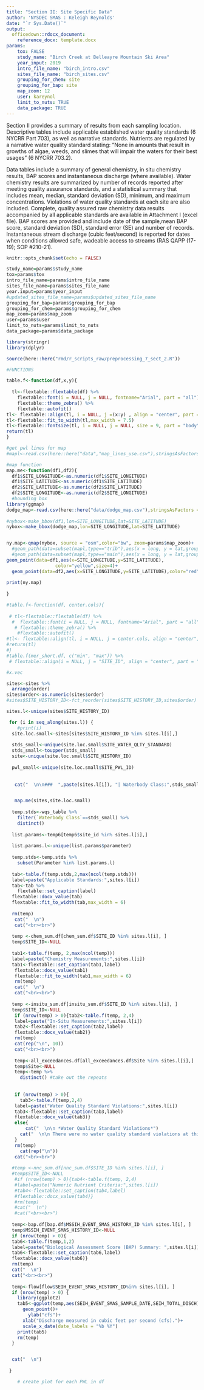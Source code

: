 ```yaml
---
title: "Section II: Site Specific Data"
author: 'NYSDEC SMAS : Keleigh Reynolds'
date: "`r Sys.Date()`"
output:
  officedown::rdocx_document:
    reference_docx: template.docx
params:
    tox: FALSE
    study_name: "Birch Creek at Belleayre Mountain Ski Area"
    year_input: 2019
    intro_file_name: "birch_intro.csv"
    sites_file_name: "birch_sites.csv"
    grouping_for_chem: site
    grouping_for_bap: site
    map_zoom: 12
    user: kareynol
    limit_to_nuts: TRUE
    data_package: TRUE
---
```

Section II provides a summary of results from each sampling location. Descriptive tables include applicable established water quality standards (6 NYCRR Part 703), as well as narrative standards. Nutrients are regulated by a narrative water quality standard stating: “None in amounts that result in growths of algae, weeds, and slimes that will impair the waters for their best usages” (6 NYCRR 703.2).

Data tables include a summary of general chemistry, in situ chemistry results, BAP scores and instantaneous discharge (where available). Water chemistry results are summarized by number of records reported after meeting quality assurance standards, and a statistical summary that includes mean, median, standard deviation (SD), minimum, and maximum concentrations. Violations of water quality standards at each site are also included. Complete, quality assured raw chemistry data results accompanied by all applicable standards are available in Attachment I (excel file). BAP scores are provided and include date of the sample,mean BAP score, standard deviation (SD), standard error (SE) and number of records. Instantaneous stream discharge (cubic feet/second) is reported for dates when conditions allowed safe, wadeable access to streams (RAS QAPP (17-19); SOP #210-21).

```r
knitr::opts_chunk$set(echo = FALSE)

study_name=params$study_name
tox=params$tox
intro_file_name=params$intro_file_name
sites_file_name=params$sites_file_name
year.input=params$year_input
#updated_sites_file_name=params$updated_sites_file_name
grouping_for_bap=params$grouping_for_bap
grouping_for_chem=params$grouping_for_chem
map_zoom=params$map_zoom
user=params$user
limit_to_nuts=params$limit_to_nuts
data_package=params$data_package

library(stringr)
library(dplyr)

source(here::here("rmd/r_scripts_raw/preprocessing_7_sect_2.R"))

```


```r
#FUNCTIONS

table.f<-function(df,x,y){
 
  tl<-flextable::flextable(df) %>% 
    flextable::font(i = NULL, j = NULL, fontname="Arial", part = "all") %>% 
    flextable::theme_zebra() %>% 
    flextable::autofit()
tl<- flextable::align(tl, i = NULL, j =(x:y) , align = "center", part = "all")
tl<-flextable::fit_to_width(tl,max_width = 7.5)
tl<-flextable::fontsize(tl, i = NULL, j = NULL, size = 9, part = "body")
return(tl)
}

#get pwl lines for map
#mapl<-read.csv(here::here("data","map_lines_use.csv"),stringsAsFactors = FALSE)

#map function
map.me<-function(df1,df2){
  df1$SITE_LONGITUDE<-as.numeric(df1$SITE_LONGITUDE)
  df1$SITE_LATITUDE<-as.numeric(df1$SITE_LATITUDE)
  df2$SITE_LATITUDE<-as.numeric(df2$SITE_LATITUDE)
  df2$SITE_LONGITUDE<-as.numeric(df2$SITE_LONGITUDE)
  #bounding box
library(ggmap)
dodge_map<-read.csv(here::here("data/dodge_map.csv"),stringsAsFactors = FALSE)
  
#nybox<-make_bbox(df1,lon=SITE_LONGITUDE,lat=SITE_LATITUDE)
nybox<-make_bbox(dodge_map,lon=SITE_LONGITUDE,lat=SITE_LATITUDE)


ny.map<-qmap(nybox, source = "osm",color="bw", zoom=params$map_zoom)+
  #geom_path(data=subset(mapl,type=="trib"),aes(x = long, y = lat,group=group),color="steelblue1",alpha=0.5,,na.rm=TRUE)+
  #geom_path(data=subset(mapl,type=="main"),aes(x = long, y = lat,group=group),color="slateblue3",size=0.9,,na.rm=TRUE)+
geom_point(data=df1,aes(x=SITE_LONGITUDE,y=SITE_LATITUDE),
                  color="yellow",size=4)+
  geom_point(data=df2,aes(x=SITE_LONGITUDE,y=SITE_LATITUDE),color="red",size=4)
  
print(ny.map)
  
}

#table.f<-function(df, center.cols){
 
 # tl<-flextable::flextable(df) %>% 
  #  flextable::font(i = NULL, j = NULL, fontname="Arial", part = "all") %>% 
   # flextable::theme_zebra() %>% 
    #flextable::autofit()
#tl<- flextable::align(tl, i = NULL, j = center.cols, align = "center", part = "all")
#return(tl)
#}
#table.f(mer_short.df, c("min", "max")) %>% 
 # flextable::align(i = NULL, j = "SITE_ID", align = "center", part = "all")

#x.vec
```

```r

sites<-sites %>% 
  arrange(order)
sites$order<-as.numeric(sites$order)
#sites$SITE_HISTORY_ID<-fct_reorder(sites$SITE_HISTORY_ID,sites$order)

sites.l<-unique(sites$SITE_HISTORY_ID)

 for (i in seq_along(sites.l)) { 
    #print(i)
  site.loc.small<-sites[sites$SITE_HISTORY_ID %in% sites.l[i],]
   
  stds_small<-unique(site.loc.small$SITE_WATER_QLTY_STANDARD)
  stds_small<-toupper(stds_small)
  site<-unique(site.loc.small$SITE_HISTORY_ID)
  
  pwl_small<-unique(site.loc.small$SITE_PWL_ID)
  
   
   cat("  \n\n###  ",paste(sites.l[i]), "| Waterbody Class:",stds_small,"| PWL_ID:",pwl_small)


   map.me(sites,site.loc.small)
   
  temp.stds<-wqs_table %>% 
    filter(`Waterbody Class`==stds_small) %>% 
    distinct()
  
  list.params<-temp6[temp6$site_id %in% sites.l[i],]
  
  list.params.l<-unique(list.params$parameter)
  
  temp.stds<-temp.stds %>% 
    subset(Parameter %in% list.params.l)
  
  tab<-table.f(temp.stds,2,max(ncol(temp.stds)))
  label=paste("Applicable Standards:",sites.l[i])
  tab<-tab %>% 
    flextable::set_caption(label)
  flextable::docx_value(tab)
  flextable::fit_to_width(tab,max_width = 6)
  
  rm(temp)
   cat("  \n")
   cat("<br><br>")
  
  temp <-chem_sum.df[chem_sum.df$SITE_ID %in% sites.l[i], ]
  temp$SITE_ID<-NULL
  
  tab1<-table.f(temp, 2,max(ncol(temp)))
  label=paste("Chemistry Measurements:",sites.l[i])
  tab1<-flextable::set_caption(tab1,label)
   flextable::docx_value(tab1)
   flextable::fit_to_width(tab1,max_width = 6)
   rm(temp)
   cat("  \n")
   cat("<br><br>")
   
  temp <-insitu_sum.df[insitu_sum.df$SITE_ID %in% sites.l[i], ]
  temp$SITE_ID<-NULL
   if (nrow(temp) > 0){tab2<-table.f(temp, 2,4)
   label=paste("In-Situ Measurements:",sites.l[i])
   tab2<-flextable::set_caption(tab2,label)
   flextable::docx_value(tab2)}
   rm(temp)
   cat(rep("\n", 10))
   cat("<br><br>")
   
   temp<-all_exceedances.df[all_exceedances.df$Site %in% sites.l[i],]
   temp$Site<-NULL
   temp<-temp %>% 
     distinct() #take out the repeats
   
 
   if (nrow(temp) > 0){   
     tab3<-table.f(temp,2,4)
   label=paste("Water Quality Standard Violations:",sites.l[i])
   tab3<-flextable::set_caption(tab3,label)
   flextable::docx_value(tab3)}
   else{
       cat("  \n\n *Water Quality Standard Violations*")
     cat("  \n\n There were no water quality standard violations at this site during the sampling period.")
   }
   rm(temp)
     cat(rep("\n"))
   cat("<br><br>")
   
  #temp <-nnc_sum.df[nnc_sum.df$SITE_ID %in% sites.l[i], ]
  #temp$SITE_ID<-NULL
   #if (nrow(temp) > 0){tab4<-table.f(temp, 2,4)
   #label=paste("Numeric Nutrient Criteria:",sites.l[i])
   #tab4<-flextable::set_caption(tab4,label)
   #flextable::docx_value(tab4)}
   #rm(temp)
   #cat("  \n")
   #cat("<br><br>")
  
  temp<-bap.df[bap.df$MSSIH_EVENT_SMAS_HISTORY_ID %in% sites.l[i], ]
  temp$MSSIH_EVENT_SMAS_HISTORY_ID<-NULL
  if (nrow(temp) > 0){
  tab6<-table.f(temp,1,2)
  label=paste("Biological Assessment Score (BAP) Summary: ",sites.l[i])
  tab6<-flextable::set_caption(tab6,label)
  flextable::docx_value(tab6)}
  rm(temp)
  cat("  \n")
  cat("<br><br>")
  
  temp<-flow[flow$SEIH_EVENT_SMAS_HISTORY_ID%in% sites.l[i], ]
  if (nrow(temp) > 0) {
    library(ggplot2)
    tab5<-ggplot(temp,aes(SEIH_EVENT_SMAS_SAMPLE_DATE,SEIH_TOTAL_DISCH)) +
      geom_point()+
        ylab("cfs")+
      xlab("Discharge measured in cubic feet per second (cfs).")+
      scale_x_date(date_labels = "%b %Y")
    print(tab5)
    rm(temp)
  }


  cat("  \n")
  
 }

    # create plot for each PWL in df 
    
```
